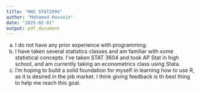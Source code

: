 ```yaml
---
title: "HW2 STAT2094"
author: "Mohamed Hussein"
date: "2025-02-01"
output: pdf_document
---
```

a. I do not have any prior experience with programming. 
b. I have taken several statistics classes and am familiar with some statistical concepts. I've taken STAT 3604 and took AP Stat in high school, and am currently taking an econometrics class using Stata. 
c. I'm hoping to build a solid foundation for myself in learning how to use R, as it is desired in the job market. I think giving feedback is th best thing to help me reach this goal.